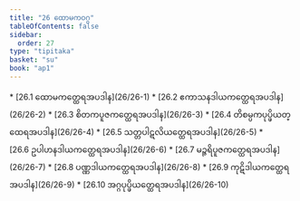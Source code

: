 ```yaml
---
title: "26 ထောမကဝဂ္ဂ"
tableOfContents: false
sidebar:
  order: 27
type: "tipitaka"
basket: "su"
book: "ap1"
---
```



<DynamicBreadcrumb />



<TableOfContents book="ap1" section="26">
* [26.1 ထောမကတ္ထေရအပဒါန](26/26-1)
* [26.2 ဧကာသနဒါယကတ္ထေရအပဒါန](26/26-2)
* [26.3 စိတကပူဇကတ္ထေရအပဒါန](26/26-3)
* [26.4 တိစမ္ပကပုပ္ဖိယတ္ထေရအပဒါန](26/26-4)
* [26.5 သတ္တပါဋလိယတ္ထေရအပဒါန](26/26-5)
* [26.6 ဥပါဟနဒါယကတ္ထေရအပဒါန](26/26-6)
* [26.7 မဉ္ဇရိပူဇကတ္ထေရအပဒါန](26/26-7)
* [26.8 ပဏ္ဏဒါယကတ္ထေရအပဒါန](26/26-8)
* [26.9 ကုဋိဒါယကတ္ထေရအပဒါန](26/26-9)
* [26.10 အဂ္ဂပုပ္ဖိယတ္ထေရအပဒါန](26/26-10)
</TableOfContents>